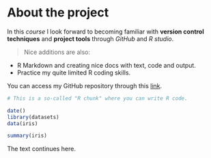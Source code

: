 
# About the project


In this *course* I look forward to becoming familiar with **version control techniques** and **project tools** through *GitHub* and *R studio*. 

> Nice additions are also:

* R Markdown and creating nice docs with text, code and output.
* Practice my quite limited R coding skills. 



You can access my GitHub repository through this [link](https://github.com/inkera/IODS-project).



```r
# This is a so-called "R chunk" where you can write R code.

date()
library(datasets)
data(iris)

summary(iris)


```

The text continues here.

